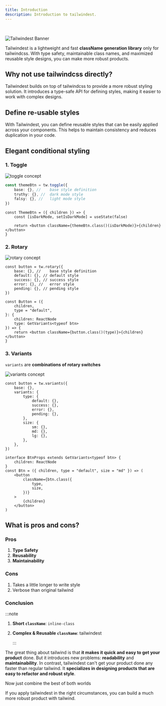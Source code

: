 ```yaml
---
title: Introduction
description: Introduction to tailwindest.
---
```



<br />

![Tailwindest Banner](/images/tailwindest-banner.png)

Tailwindest is a lightweight and fast **className generation library** only for tailwindcss.
With type safety, maintainable class names, and maximized reusable style designs,
you can make more robust products.

## Why not use tailwindcss directly?

Tailwindest builds on top of tailwindcss to provide a more robust styling solution. It introduces a type-safe API for defining styles, making it easier to work with complex designs.

## Define re-usable styles

With Tailwindest, you can define reusable styles that can be easily applied across your components. This helps to maintain consistency and reduces duplication in your code.

## Elegant conditional styling

### 1. Toggle

![toggle concept](/images/toggle.png)

```ts /toggle/ /truthy/ /falsy/
const themeBtn = tw.toggle({
    base: {}, //    base style definition
    truthy: {}, //  dark mode style
    falsy: {}, //   light mode style
})
```

```tsx /isDarkMode/
const ThemeBtn = ({ children }) => {
    const [isDarkMode, setIsDarkMode] = useState(false)

    return <button className={themeBtn.class()(isDarkMode)}>{children}</button>
}
```

### 2. Rotary

![rotary concept](/images/rotary.png)

```tsx /default/ /success/ /error/ /pending/
const button = tw.rotary({
    base: {}, //    base style definition
    default: {}, // default style
    success: {}, // success style
    error: {}, //   error style
    pending: {}, // pending style
})
```

```tsx
const Button = ({
    children,
    type = "default",
}: {
    children: ReactNode
    type: GetVariants<typeof btn>
}) => {
    return <button className={button.class()(type)}>{children}</button>
}
```

### 3. Variants

`variants` are **combinations of rotary switches**

![variants concept](/images/variants.png)

```tsx /type/ /size/ {5-8, 11-13}
const button = tw.variants({
    base: {},
    variants: {
        type: {
            default: {},
            success: {},
            error: {},
            pending: {},
        },
        size: {
            sm: {},
            md: {},
            lg: {},
        },
    },
})
```

```tsx /className/
interface BtnProps extends GetVariants<typeof btn> {
    children: ReactNode
}
const Btn = ({ children, type = "default", size = "md" }) => (
    <button
        className={btn.class({
            type,
            size,
        })}
    >
        {children}
    </button>
)
```

## What is pros and cons?

### Pros

1.  **Type Safety**
2.  **Reusability**
3.  **Maintainability**

### Cons

1.  Takes a little longer to write style
2.  Verbose than original tailwind

### Conclusion

:::note

1.  **Short `className`**: `inline-class`
2.  **Complex & Reusable `className`**: tailwindest

    :::

The great thing about tailwind is that **it makes it quick and easy to get your product** done. But it introduces new problems: **readability** and **maintainability**.
In contrast, tailwindest can't get your product done any faster than regular tailwind. It **specializes in designing products that are easy to refactor and robust style**.

Now just combine the best of both worlds

If you apply tailwindest in the right circumstances, you can build a much more robust product with tailwind.

